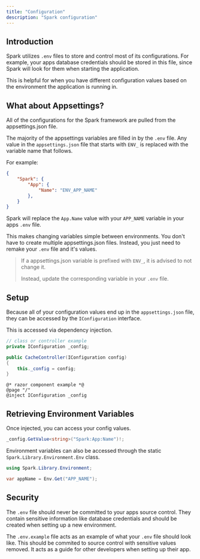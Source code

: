 ```yaml
---
title: "Configuration"
description: "Spark configuration"
---
```


## Introduction

Spark utilizes `.env` files to store and control most of its configurations. For example, your apps database credentials should be stored in this file, since Spark will look for them when starting the application.

This is helpful for when you have different configuration values based on the environment the application is running in.

## What about Appsettings?
All of the configurations for the Spark framework are pulled from the appsettings.json file.

The majority of the appsettings variables are filled in by the `.env` file. Any value in the `appsettings.json` file that starts with `ENV_` is replaced with the variable name that follows.

For example:
```json
{
    "Spark": {
        "App": {
            "Name": "ENV_APP_NAME"
        },
    }
}
```
Spark will replace the `App.Name` value with your `APP_NAME` variable in your apps `.env` file.

This makes changing variables simple between environments. You don't have to create multiple appsettings.json files. Instead, you just need to remake your `.env` file and it's values.

>
> If a appsettings.json variable is prefixed with `ENV_`, it is advised to not change it. 
>
> Instead, update the corresponding variable in your `.env` file.
>

## Setup
Because all of your configuration values end up in the `appsettings.json` file, they can be accessed by the `IConfiguration` interface.

This is accessed via dependency injection.

```csharp
// class or controller example
private IConfiguration _config;

public CacheController(IConfiguration config)
{
    this._config = config;
}
```

```razor
@* razor component example *@
@page "/"
@inject IConfiguration _config
```

## Retrieving Environment Variables
Once injected, you can access your config values.
```csharp
_config.GetValue<string>("Spark:App:Name")!;
```

Environment variables can also be accessed through the static `Spark.Library.Environment.Env` class.
```csharp
using Spark.Library.Environment;

var appName = Env.Get("APP_NAME");
```

## Security
The `.env` file should never be committed to your apps source control. They contain sensitive information like database credentials and should be created when setting up a new environment.

The `.env.example` file acts as an example of what your `.env` file should look like. This should be commited to source control with sensitive values removed. It acts as a guide for other developers when setting up their app.
